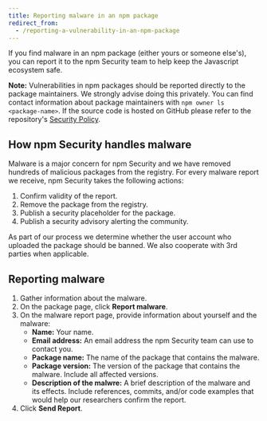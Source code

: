```yaml
---
title: Reporting malware in an npm package
redirect_from:
  - /reporting-a-vulnerability-in-an-npm-package
---
```


If you find malware in an npm package (either yours or someone else's), you can report it to the npm Security team to help keep the Javascript ecosystem safe.

<Note>

**Note:** Vulnerabilities in npm packages should be reported directly to the package maintainers. We strongly advise doing this privately. You can find contact information about package maintainers with `npm owner ls <package-name>`. If the source code is hosted on GitHub please refer to the repository's [Security Policy](https://docs.github.com/en/free-pro-team@latest/github/managing-security-vulnerabilities/adding-a-security-policy-to-your-repository#about-security-policies).

</Note>

## How npm Security handles malware

Malware is a major concern for npm Security and we have removed hundreds of malicious packages from the registry. For every malware report we receive, npm Security takes the following actions:
1. Confirm validity of the report.
2. Remove the package from the registry.
3. Publish a security placeholder for the package.
4. Publish a security advisory alerting the community.

As part of our process we determine whether the user account who uploaded the package should be banned. We also cooperate with 3rd parties when applicable.

## Reporting malware

1. Gather information about the malware.
2. On the package page, click **Report malware**.
3. On the malware report page, provide information about yourself and the malware:
   - **Name:** Your name.
   - **Email address:** An email address the npm Security team can use to contact you.
   - **Package name:** The name of the package that contains the malware.
   - **Package version:** The version of the package that contains the malware. Include all affected versions.
   - **Description of the malwre:** A brief description of the malware and its effects. Include references, commits, and/or code examples that would help our researchers confirm the report.
4. Click **Send Report**.
